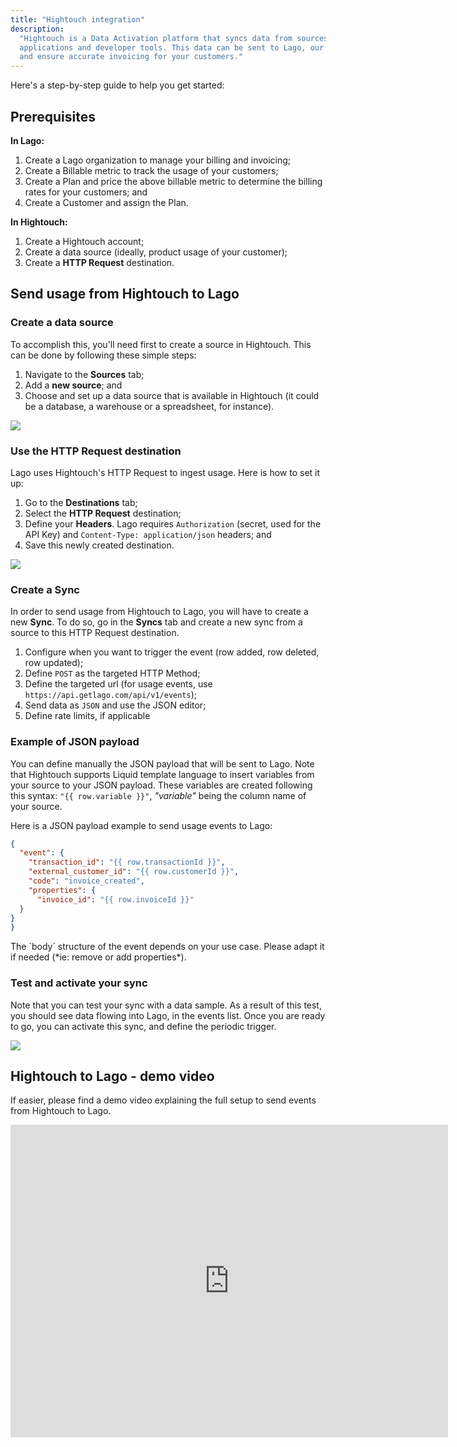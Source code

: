 ```yaml
---
title: "Hightouch integration"
description:
  "Hightouch is a Data Activation platform that syncs data from sources (database, warehouses, spreadsheet and much more) to business 
  applications and developer tools. This data can be sent to Lago, our usage-based billing platform, to automate your billing process 
  and ensure accurate invoicing for your customers."
---
```


Here's a step-by-step guide to help you get started:

## Prerequisites

**In Lago:**
1. Create a Lago organization to manage your billing and invoicing;
2. Create a Billable metric to track the usage of your customers;
3. Create a Plan and price the above billable metric to determine the billing rates for your customers; and
4. Create a Customer and assign the Plan.

**In Hightouch:**
1. Create a Hightouch account;
2. Create a data source (ideally, product usage of your customer);
3. Create a **HTTP Request** destination.

## Send usage from Hightouch to Lago

### Create a data source

To accomplish this, you'll need first to create a source in Hightouch. This can be done by following these simple steps:
1. Navigate to the **Sources** tab;
2. Add a **new source**; and
3. Choose and set up a data source that is available in Hightouch (it could be a database, a warehouse or a spreadsheet, for instance).

<Frame caption="Hightouch Sources">
  <img src="/integrations/usage/images/hightouch-sources-3aa4046d89ec2208963b3e541408a249.png" />
</Frame>


### Use the HTTP Request destination

Lago uses Hightouch's HTTP Request to ingest usage. Here is how to set it up:
1. Go to the **Destinations** tab;
2. Select the **HTTP Request** destination;
3. Define your **Headers**. Lago requires `Authorization` (secret, used for the API Key) and `Content-Type: application/json` headers; and
4. Save this newly created destination.

<Frame caption="Hightouch HTTP Request Destination">
  <img src="/integrations/usage/images/hightouch-http-destination-d613e2e5663423ea83712c055d893333.png" />
</Frame>


### Create a Sync

In order to send usage from Hightouch to Lago, you will have to create a new **Sync**. To do so, go in the **Syncs** tab and create a new sync from a source to this HTTP Request destination.

1. Configure when you want to trigger the event (row added, row deleted, row updated);
2. Define `POST` as the targeted HTTP Method;
3. Define the targeted url (for usage events, use `https://api.getlago.com/api/v1/events`);
4. Send data as `JSON` and use the JSON editor;
5. Define rate limits, if applicable

### Example of JSON payload

You can define manually the JSON payload that will be sent to Lago. Note that Hightouch supports Liquid template language to insert variables from your source to your JSON payload. These variables are created following this syntax: `"{{ row.variable }}"`, *"variable"* being the column name of your source.

Here is a JSON payload example to send usage events to Lago:
```json
{
  "event": {
    "transaction_id": "{{ row.transactionId }}",
    "external_customer_id": "{{ row.customerId }}",
    "code": "invoice_created",
    "properties": {
      "invoice_id": "{{ row.invoiceId }}"
  }
}
}
```

<Info>
The `body` structure of the event depends on your use case. Please adapt it if needed (*ie: remove or add properties*).
</Info>


### Test and activate your sync

Note that you can test your sync with a data sample. As a result of this test, you should see data flowing into Lago, in the events list. Once you are ready to go, you can activate this sync, and define the periodic trigger.

<Frame caption="Hightouch Test Sync with Lago">
  <img src="/integrations/usage/images/sync-test-hightouch-34f6e41a10dd05b637841b6f4d1581fa.png" />
</Frame>


## Hightouch to Lago - demo video

If easier, please find a demo video explaining the full setup to send events from Hightouch to Lago.

<iframe width="700" height="500" src="https://www.youtube.com/embed/2NBmQYjrz40" title="YouTube video player" frameborder="0" allow="accelerometer; autoplay; clipboard-write; encrypted-media; gyroscope; picture-in-picture; web-share" allowfullscreen></iframe>